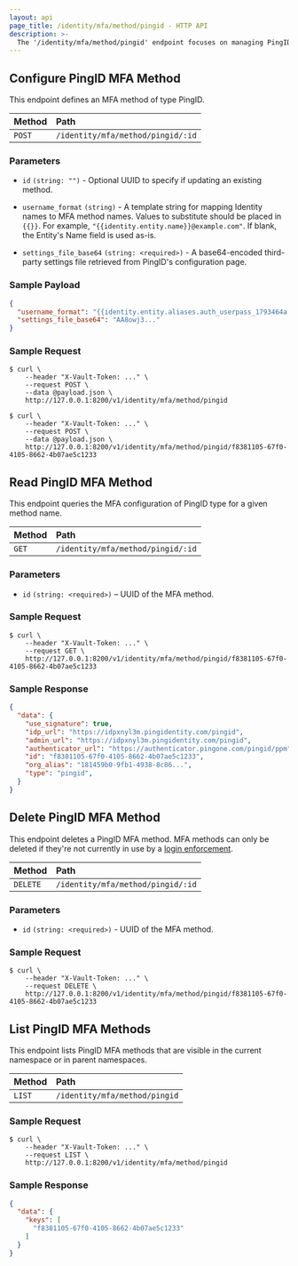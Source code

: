 ```yaml
---
layout: api
page_title: /identity/mfa/method/pingid - HTTP API
description: >-
  The '/identity/mfa/method/pingid' endpoint focuses on managing PingID MFA behaviors in Vault.
---
```


## Configure PingID MFA Method

This endpoint defines an MFA method of type PingID.

| Method | Path                              |
| :----- |:----------------------------------|
| `POST` | `/identity/mfa/method/pingid/:id` |

### Parameters

- `id` `(string: "")` - Optional UUID to specify if updating an existing method.

- `username_format` `(string)` - A template string for mapping Identity names to MFA method names. Values to substitute should be placed in `{{}}`. For example, `"{{identity.entity.name}}@example.com"`. If blank, the Entity's Name field is used as-is.

- `settings_file_base64` `(string: <required>)` - A base64-encoded third-party settings file retrieved from PingID's configuration page.

### Sample Payload

```json
{
  "username_format": "{{identity.entity.aliases.auth_userpass_1793464a.name}}",
  "settings_file_base64": "AA8owj3..."
}
```

### Sample Request

```shell-session
$ curl \
    --header "X-Vault-Token: ..." \
    --request POST \
    --data @payload.json \
    http://127.0.0.1:8200/v1/identity/mfa/method/pingid
```

```shell-session
$ curl \
    --header "X-Vault-Token: ..." \
    --request POST \
    --data @payload.json \
    http://127.0.0.1:8200/v1/identity/mfa/method/pingid/f8381105-67f0-4105-8662-4b07ae5c1233
```

## Read PingID MFA Method

This endpoint queries the MFA configuration of PingID type for a given method
name.

| Method | Path                              |
| :----- |:----------------------------------|
| `GET`  | `/identity/mfa/method/pingid/:id` |

### Parameters

- `id` `(string: <required>)` – UUID of the MFA method.

### Sample Request

```shell-session
$ curl \
    --header "X-Vault-Token: ..." \
    --request GET \
    http://127.0.0.1:8200/v1/identity/mfa/method/pingid/f8381105-67f0-4105-8662-4b07ae5c1233

```

### Sample Response

```json
{
  "data": {
    "use_signature": true,
    "idp_url": "https://idpxnyl3m.pingidentity.com/pingid",
    "admin_url": "https://idpxnyl3m.pingidentity.com/pingid",
    "authenticator_url": "https://authenticator.pingone.com/pingid/ppm",
    "id": "f8381105-67f0-4105-8662-4b07ae5c1233",
    "org_alias": "181459b0-9fb1-4938-8c86...",
    "type": "pingid",
  }
}
```

## Delete PingID MFA Method

This endpoint deletes a PingID MFA method. MFA methods can only be deleted if they're not currently in use
by a [login enforcement](/api/secret/identity/mfa/login-enforcement).

| Method   | Path                              |
| :------- |:----------------------------------|
| `DELETE` | `/identity/mfa/method/pingid/:id` |

### Parameters

- `id` `(string: <required>)` - UUID of the MFA method.

### Sample Request

```shell-session
$ curl \
    --header "X-Vault-Token: ..." \
    --request DELETE \
    http://127.0.0.1:8200/v1/identity/mfa/method/pingid/f8381105-67f0-4105-8662-4b07ae5c1233

```

## List PingID MFA Methods

This endpoint lists PingID MFA methods that are visible in the current namespace or in parent namespaces.

| Method | Path                          |
|:-------|:------------------------------|
| `LIST` | `/identity/mfa/method/pingid` |

### Sample Request

```shell-session
$ curl \
    --header "X-Vault-Token: ..." \
    --request LIST \
    http://127.0.0.1:8200/v1/identity/mfa/method/pingid

```

### Sample Response

```json
{
  "data": {
    "keys": [
      "f8381105-67f0-4105-8662-4b07ae5c1233"
    ]
  }
}
```
